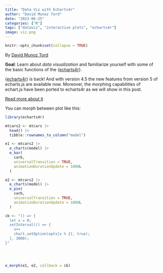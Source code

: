 ```yaml
---
title: "Data Viz with Echarts4r"
author: "David Munoz Tord"
date: "2023-06-25"
categories: ["R"]
tags: ["dataviz", "interactive plots", "echarts4r"]
image: viz.png
---
```


```r
knitr::opts_chunk$set(collapse = TRUE)
```

By [David Munoz Tord](https://twitter.com/tord_munoz)

**Goal**: Learn about *data visualization* and familiarize yourself with some of the basic functions of the {[echarts4r](https://echarts4r.john-coene.com/index.html)}.

{[echarts4r](https://echarts4r.john-coene.com/index.html)} is back! And with version 4.5 the new features from version 5 of echarts.js are available now. Moreover, the morphing capabilities of echart.js have been ported to echarts4r as we will show in this post.

[Read more about it](https://echarts4r.john-coene.com/)

You can morph between plot like this:

```r

library(echarts4r)

mtcars2 <- mtcars |> 
  head() |> 
  tibble::rownames_to_column("model")

e1 <- mtcars2 |> 
  e_charts(model) |> 
  e_bar(
    carb, 
    universalTransition = TRUE,
    animationDurationUpdate = 1000L
  )

e2 <- mtcars2 |> 
  e_charts(model) |> 
  e_pie(
    carb, 
    universalTransition = TRUE,
    animationDurationUpdate = 1000L
  )

cb <- "() => {
  let x = 0;
  setInterval(() => {
    x++
    chart.setOption(opts[x % 2], true);
  }, 3000);
}"



```

<br/>

```r

e_morph(e1, e2, callback = cb)

```

